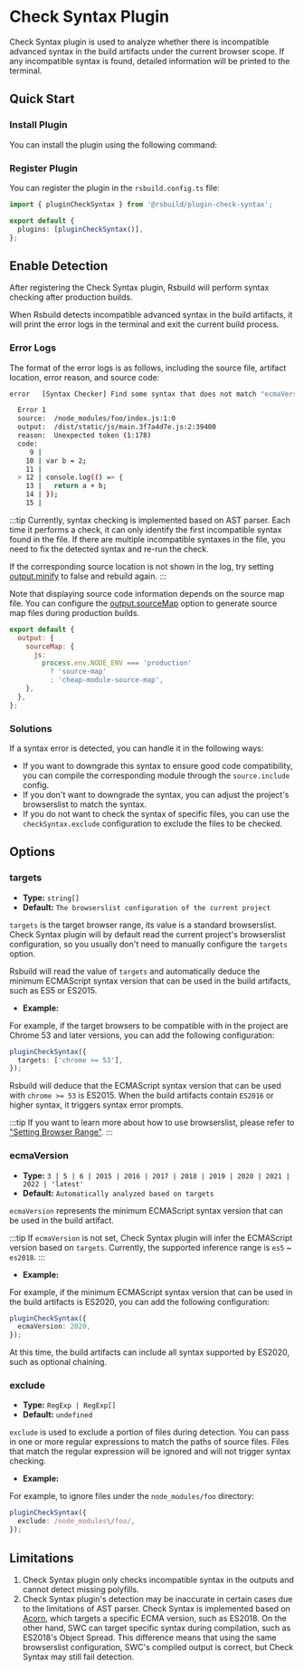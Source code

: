# Check Syntax Plugin


<SourceCode href="https://github.com/web-infra-dev/rsbuild/tree/main/packages/plugin-check-syntax" />

Check Syntax plugin is used to analyze whether there is incompatible advanced syntax in the build artifacts under the current browser scope. If any incompatible syntax is found, detailed information will be printed to the terminal.

## Quick Start

### Install Plugin

You can install the plugin using the following command:


<PackageManagerTabs command="add @rsbuild/plugin-check-syntax -D" />

### Register Plugin

You can register the plugin in the `rsbuild.config.ts` file:

```ts title="rsbuild.config.ts"
import { pluginCheckSyntax } from '@rsbuild/plugin-check-syntax';

export default {
  plugins: [pluginCheckSyntax()],
};
```

## Enable Detection

After registering the Check Syntax plugin, Rsbuild will perform syntax checking after production builds.

When Rsbuild detects incompatible advanced syntax in the build artifacts, it will print the error logs in the terminal and exit the current build process.

### Error Logs

The format of the error logs is as follows, including the source file, artifact location, error reason, and source code:

```bash
error   [Syntax Checker] Find some syntax that does not match "ecmaVersion <= 2015":

  Error 1
  source:  /node_modules/foo/index.js:1:0
  output:  /dist/static/js/main.3f7a4d7e.js:2:39400
  reason:  Unexpected token (1:178)
  code:
     9 |
    10 | var b = 2;
    11 |
  > 12 | console.log(() => {
    13 |   return a + b;
    14 | });
    15 |
```

:::tip
Currently, syntax checking is implemented based on AST parser. Each time it performs a check, it can only identify the first incompatible syntax found in the file. If there are multiple incompatible syntaxes in the file, you need to fix the detected syntax and re-run the check.

If the corresponding source location is not shown in the log, try setting [output.minify](/config/output/minify) to false and rebuild again.
:::

Note that displaying source code information depends on the source map file. You can configure the [output.sourceMap](/config/output/source-map) option to generate source map files during production builds.

```js
export default {
  output: {
    sourceMap: {
      js:
        process.env.NODE_ENV === 'production'
          ? 'source-map'
          : 'cheap-module-source-map',
    },
  },
};
```

### Solutions

If a syntax error is detected, you can handle it in the following ways:

- If you want to downgrade this syntax to ensure good code compatibility, you can compile the corresponding module through the `source.include` config.
- If you don't want to downgrade the syntax, you can adjust the project's browserslist to match the syntax.
- If you do not want to check the syntax of specific files, you can use the `checkSyntax.exclude` configuration to exclude the files to be checked.

## Options

### targets

- **Type:** `string[]`
- **Default:** `The browserslist configuration of the current project`

`targets` is the target browser range, its value is a standard browserslist. Check Syntax plugin will by default read the current project's browserslist configuration, so you usually don't need to manually configure the `targets` option.

Rsbuild will read the value of `targets` and automatically deduce the minimum ECMAScript syntax version that can be used in the build artifacts, such as ES5 or ES2015.

- **Example:**

For example, if the target browsers to be compatible with in the project are Chrome 53 and later versions, you can add the following configuration:

```ts
pluginCheckSyntax({
  targets: ['chrome >= 53'],
});
```

Rsbuild will deduce that the ECMAScript syntax version that can be used with `chrome >= 53` is ES2015. When the build artifacts contain `ES2016` or higher syntax, it triggers syntax error prompts.

:::tip
If you want to learn more about how to use browserslist, please refer to ["Setting Browser Range"](/guide/advanced/browser-compatibility).
:::

### ecmaVersion

- **Type:** `3 | 5 | 6 | 2015 | 2016 | 2017 | 2018 | 2019 | 2020 | 2021 | 2022 | 'latest'`
- **Default:** `Automatically analyzed based on targets`

`ecmaVersion` represents the minimum ECMAScript syntax version that can be used in the build artifact.

:::tip
If `ecmaVersion` is not set, Check Syntax plugin will infer the ECMAScript version based on `targets`. Currently, the supported inference range is `es5` ~ `es2018`.
:::

- **Example:**

For example, if the minimum ECMAScript syntax version that can be used in the build artifacts is ES2020, you can add the following configuration:

```ts
pluginCheckSyntax({
  ecmaVersion: 2020,
});
```

At this time, the build artifacts can include all syntax supported by ES2020, such as optional chaining.

### exclude

- **Type:** `RegExp | RegExp[]`
- **Default:** `undefined`

`exclude` is used to exclude a portion of files during detection. You can pass in one or more regular expressions to match the paths of source files. Files that match the regular expression will be ignored and will not trigger syntax checking.

- **Example:**

For example, to ignore files under the `node_modules/foo` directory:

```ts
pluginCheckSyntax({
  exclude: /node_modules\/foo/,
});
```

## Limitations

1. Check Syntax plugin only checks incompatible syntax in the outputs and cannot detect missing polyfills.
2. Check Syntax plugin's detection may be inaccurate in certain cases due to the limitations of AST parser. Check Syntax is implemented based on [Acorn](https://github.com/acornjs/acorn), which targets a specific ECMA version, such as ES2018. On the other hand, SWC can target specific syntax during compilation, such as ES2018's Object Spread. This difference means that using the same browserslist configuration, SWC's compiled output is correct, but Check Syntax may still fail detection.
